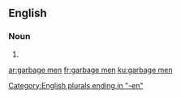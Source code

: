 {{also|garbagemen}}
==English==

===Noun===
{{head|en|noun plural form|head=[[garbage]] [[man|men]]}}

# {{plural of|garbage man|lang=en}}

[[Category:English plurals ending in "-en"]]

[[ar:garbage men]]
[[fr:garbage men]]
[[ku:garbage men]]